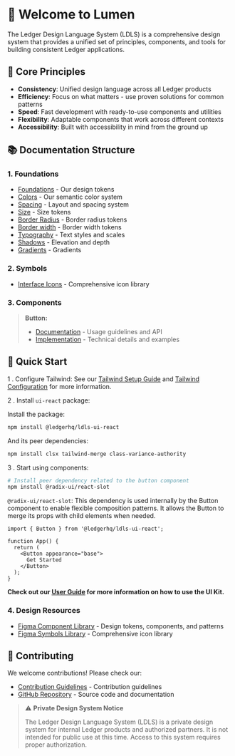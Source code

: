 
<Meta title="Getting Started/Introduction" />

# 👋 Welcome to Lumen

The Ledger Design Language System (LDLS) is a comprehensive design system that provides a unified set of principles, components, and tools for building consistent Ledger applications.

## 🎯 Core Principles

- **Consistency**: Unified design language across all Ledger products
- **Efficiency**: Focus on what matters - use proven solutions for common patterns
- **Speed**: Fast development with ready-to-use components and utilities
- **Flexibility**: Adaptable components that work across different contexts
- **Accessibility**: Built with accessibility in mind from the ground up

## 📚 Documentation Structure

### 1. Foundations

- [Foundations](/docs/foundations-docs--docs) - Our design tokens
- [Colors](/docs/foundations-colors--docs) - Our semantic color system
- [Spacing](/docs/foundations-dimensions-spacing--docs) - Layout and spacing system
- [Size](/docs/foundations-dimensions-size--docs) - Size tokens
- [Border Radius](/docs/foundations-border-radius--docs) - Border radius tokens
- [Border width](/docs/foundations-border-width--docs) - Border width tokens
- [Typography](/story/foundations-styles-typography--typography) - Text styles and scales
- [Shadows](/story/foundations-styles-shadows--shadows) - Elevation and depth
- [Gradients](/story/foundations-styles-gradients--gradients) - Gradients

### 2. Symbols

- [Interface Icons](/docs/symbols-interface-icons-docs--docs) - Comprehensive icon library

### 3. Components

> **Button:**
>
> - [Documentation](/docs/components-button-overview--docs) - Usage guidelines and API
> - [Implementation](/docs/components-button-implementation--docs) - Technical details and examples

## 🚀 Quick Start

1 . Configure Tailwind:
See our [Tailwind Setup Guide](/docs/tailwind-setup-guide--docs) and [Tailwind Configuration](/docs/tailwind-configuration--docs) for more information.

2 . Install `ui-react` package:

Install the package:

```bash
npm install @ledgerhq/ldls-ui-react
```

And its peer dependencies:

```bash
npm install clsx tailwind-merge class-variance-authority
```

3 . Start using components:

```bash
# Install peer dependency related to the button component
npm install @radix-ui/react-slot
```

`@radix-ui/react-slot`: This dependency is used internally by the Button component to enable flexible composition patterns. It allows the Button to merge its props with child elements when needed.

```tsx
import { Button } from '@ledgerhq/ldls-ui-react';

function App() {
  return (
    <Button appearance="base">
      Get Started
    </Button>
  );
}
```

**Check out our [User Guide](https://github.com/LedgerHQ/ldls/blob/main/USER_GUIDE.md) for more information on how to use the UI Kit.**

### 4. Design Resources

- [Figma Component Library](https://www.figma.com/design/JxaLVMTWirCpU0rsbZ30k7/2.-Components-Library?m=dev) - Design tokens, components, and patterns
- [Figma Symbols Library](https://www.figma.com/design/zSkvGGiqcnhywp2l3HTHxA/1.Symbol-Library?node-id=0-1&p=f&m=dev) - Comprehensive icon library

## 🤝 Contributing

We welcome contributions! Please check our:

- [Contribution Guidelines](https://github.com/LedgerHQ/ldls/blob/main/CONTRIBUTING.md) - Contribution guidelines
- [GitHub Repository](https://github.com/LedgerHQ/ldls) - Source code and documentation

> ⚠️ **Private Design System Notice**
>
> The Ledger Design Language System (LDLS) is a private design system for internal Ledger products and authorized partners.
> It is not intended for public use at this time. Access to this system requires proper authorization.
